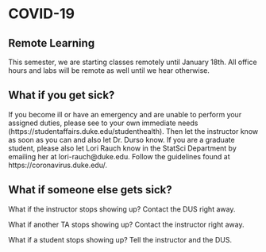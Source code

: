 # COVID-19

## Remote Learning

This semester, we are starting classes remotely until January 18th. All office hours and labs will be remote as well until we hear otherwise.

## What if you get sick?

If you become ill or have an emergency and are unable to perform your assigned duties, please see to your own immediate needs (https://studentaffairs.duke.edu/studenthealth). Then let the instructor know as soon as you can and also let Dr. Durso know. If you are a graduate student, please also let Lori Rauch know in the StatSci Department by emailing her at lori-rauch@duke.edu. Follow the guidelines found at https://coronavirus.duke.edu/. 

## What if someone else gets sick?

What if the instructor stops showing up? Contact the DUS right away.

What if another TA stops showing up?  Contact the instructor right away.

What if a student stops showing up? Tell the instructor and the DUS. 